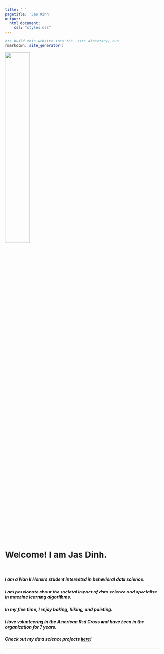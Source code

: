 ```yaml
---
title: ' '
pagetitle: 'Jas Dinh'
output: 
  html_document: 
    css: "styles.css"
---
```


```R
#to build this website into the _site directory, run
rmarkdown::site_generator()
```
 
<meta name="google-site-verification" content="pxXlJ2cPsKGU-wdX0d5sJlLumer1fP__o0QBizgRqqs" />

<img src="avatar.jpg" style=width:40% class="img-circle">

<br>

# Welcome! I am Jas Dinh. 
  
</br>

##### I am a Plan II Honors student interested in behavioral data science. 
##### I am passionate about the societal impact of data science and specialize in machine learning algorithms.
##### 
##### In my free time, I enjoy baking, hiking, and painting. 
##### I love volunteering in the American Red Cross and have been in the organization for 7 years.  
##### 
##### Check out my data science projects [here](https://j-dinh.github.io/portfolio)!

---
